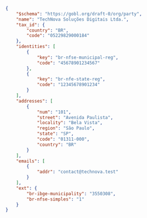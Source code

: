 ```json Brazil supplier example for sandbox
{
    "$schema": "https://gobl.org/draft-0/org/party",
    "name": "TechNova Soluções Digitais Ltda.",
    "tax_id": {
        "country": "BR",
        "code": "05229829000184"
    },
    "identities": [
        {
            "key": "br-nfse-municipal-reg",
            "code": "45678901234567"
        },
        {
            "key": "br-nfe-state-reg",
            "code": "12345678901234"
        }
    ],
    "addresses": [
        {
            "num": "101",
            "street": "Avenida Paulista",
            "locality": "Bela Vista",
            "region": "São Paulo",
            "state": "SP",
            "code": "01311-000",
            "country": "BR"
        }
    ],
    "emails": [
        {
            "addr": "contact@technova.test"
        }
    ],
    "ext": {
        "br-ibge-municipality": "3550308",
        "br-nfse-simples": "1"
    }
}
```
